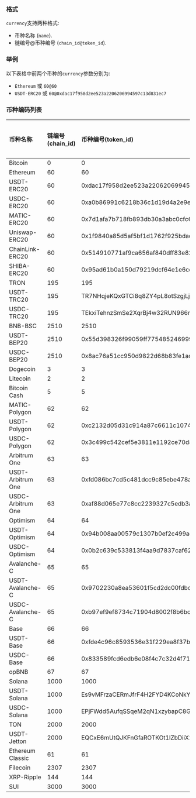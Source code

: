 ### 格式
```currency```支持两种格式:
- 币种名称 (```name```).
- 链编号@币种编号 (```chain_id@token_id```).
### 举例
以下表格中前两个币种的```currency```参数分别为:
- ```Ethereum``` 或 ```60@60```
- ```USDT-ERC20``` 或 ```60@0xdac17f958d2ee523a2206206994597c13d831ec7```
### 币种编码列表
| 币种名称       | 链编号(chain_id) | 币种编号(token_id)                          | 币种精度 |
| :------------------ | :----------------- | :--------------------------------------------- | :----------------- |
| Bitcoin             | 0                  | 0                                              | 8                  |
| Ethereum            | 60                 | 60                                             | 18                 |
| USDT-ERC20          | 60                 | 0xdac17f958d2ee523a2206206994597c13d831ec7     | 6                  |
| USDC-ERC20          | 60                 | 0xa0b86991c6218b36c1d19d4a2e9eb0ce3606eb48     | 6                  |
| MATIC-ERC20         | 60                 | 0x7d1afa7b718fb893db30a3abc0cfc608aacfebb0     | 18                 |
| Uniswap-ERC20       | 60                 | 0x1f9840a85d5af5bf1d1762f925bdaddc4201f984     | 18                 |
| ChainLink-ERC20     | 60                 | 0x514910771af9ca656af840dff83e8264ecf986ca     | 18                 |
| SHIBA-ERC20         | 60                 | 0x95ad61b0a150d79219dcf64e1e6cc01f0b64c4ce     | 18                 |
| TRON                | 195                | 195                                           | 6                  |
| USDT-TRC20          | 195                | TR7NHqjeKQxGTCi8q8ZY4pL8otSzgjLj6t             | 6                  |
| USDC-TRC20          | 195                | TEkxiTehnzSmSe2XqrBj4w32RUN966rdz8             | 6                  |
| BNB-BSC             | 2510               | 2510                                          | 18                 |
| USDT-BEP20          | 2510               | 0x55d398326f99059ff775485246999027b3197955     | 18                 |
| USDC-BEP20          | 2510               | 0x8ac76a51cc950d9822d68b83fe1ad97b32cd580d     | 18                 |
| Dogecoin            | 3                  | 3                                              | 8                  |
| Litecoin            | 2                  | 2                                              | 8                  |
| Bitcoin Cash        | 5                  | 5                                              | 8                  |
| MATIC-Polygon       | 62                 | 62                                             | 18                 |
| USDT-Polygon        | 62                 | 0xc2132d05d31c914a87c6611c10748aeb04b58e8f     | 6                  |
| USDC-Polygon        | 62                 | 0x3c499c542cef5e3811e1192ce70d8cc03d5c3359     | 6                  |
| Arbitrum One        | 63                 | 63                                             | 18                 |
| USDT-Arbitrum One   | 63                 | 0xfd086bc7cd5c481dcc9c85ebe478a1c0b69fcbb9     | 6                  |
| USDC-Arbitrum One   | 63                 | 0xaf88d065e77c8cc2239327c5edb3a432268e5831     | 6                  |
| Optimism            | 64                 | 64                                             | 18                 |
| USDT-Optimism       | 64                 | 0x94b008aa00579c1307b0ef2c499ad98a8ce58e58     | 6                  |
| USDC-Optimism       | 64                 | 0x0b2c639c533813f4aa9d7837caf62653d097ff85     | 6                  |
| Avalanche-C         | 65                 | 65                                             | 18                 |
| USDT-Avalanche-C    | 65                 | 0x9702230a8ea53601f5cd2dc00fdbc13d4df4a8c7     | 6                  |
| USDC-Avalanche-C    | 65                 | 0xb97ef9ef8734c71904d8002f8b6bc66dd9c48a6e     | 6                  |
| Base                | 66                 | 66                                             | 18                 |
| USDT-Base           | 66                 | 0xfde4c96c8593536e31f229ea8f37b2ada2699bb2     | 6                  |
| USDC-Base           | 66                 | 0x833589fcd6edb6e08f4c7c32d4f71b54bda02913     | 6                  |
| opBNB               | 67                 | 67                                             | 18                 |
| Solana              | 1000               | 1000                                          | 9                  |
| USDT-Solana         | 1000               | Es9vMFrzaCERmJfrF4H2FYD4KCoNkY11McCe8BenwNYB   | 6                  |
| USDC-Solana         | 1000               | EPjFWdd5AufqSSqeM2qN1xzybapC8G4wEGGkZwyTDt1v   | 6                  |
| TON                 | 2000               | 2000                                          | 9                  |
| USDT-Jetton         | 2000               | EQCxE6mUtQJKFnGfaROTKOt1lZbDiiX1kCixRv7Nw2Id_sDs | 6                |
| Ethereum Classic    | 61                 | 61                                             | 18                 |
| Filecoin            | 2307               | 2307                                          | 18                 |
| XRP-Ripple          | 144                | 144                                           | 6                  |
| SUI                 | 3000               | 3000                                          | 9                  |